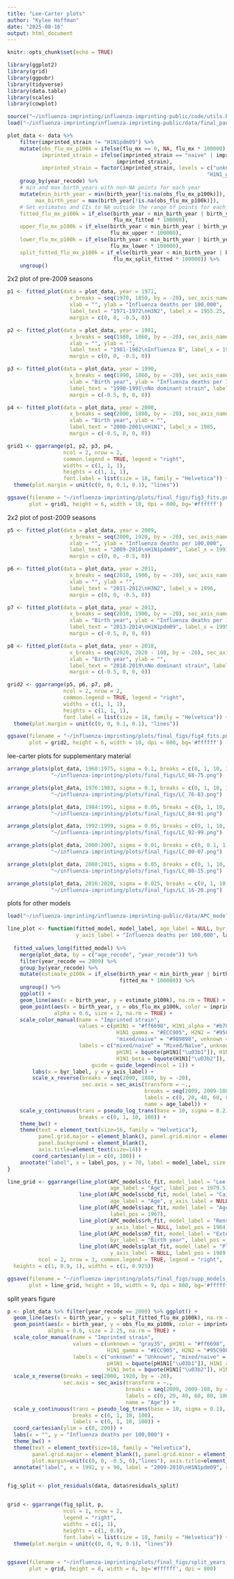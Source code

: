 ```yaml
---
title: "Lee-Carter plots"
author: "Kylee Hoffman"
date: "2025-08-16"
output: html_document
---
```


```r
knitr::opts_chunk$set(echo = TRUE)

library(ggplot2)
library(grid)
library(ggpubr)
library(tidyverse)
library(data.table)
library(scales)
library(cowplot)
```

```r
source("~/influenza-imprinting/influenza-imprinting-public/code/utils.R")
load("~/influenza-imprinting/influenza-imprinting-public/data/final_panel_data.RData")
```

```r
plot_data <- data %>% 
    filter(imprinted_strain != "H1N1pdm09") %>% 
    mutate(obs_flu_mx_p100k = ifelse(flu_mx == 0, NA, flu_mx * 100000),
           imprinted_strain = ifelse(imprinted_strain == "naive" | imprinted_strain == "mixed", "mixed/naive",
                                   imprinted_strain),
           imprinted_strain = factor(imprinted_strain, levels = c("unknown", "pH1N1", "H1N1_alpha", "H1N1_beta",
                                                                "H1N1_gamma", "H2N2", "H3N2", "mixed/naive"))) %>% 
    group_by(year_recode) %>%
    # min and max birth_years with non-NA points for each year
    mutate(min_birth_year = min(birth_year[!is.na(obs_flu_mx_p100k)]),
         max_birth_year = max(birth_year[!is.na(obs_flu_mx_p100k)]),
    # Set estimates and CIs to NA outside the range of points for each year
    fitted_flu_mx_p100k = if_else(birth_year < min_birth_year | birth_year > max_birth_year, NA,
                                  flu_mx_fitted * 100000),
    upper_flu_mx_p100k = if_else(birth_year < min_birth_year | birth_year > max_birth_year, NA,
                                 flu_mx_upper * 100000),
    lower_flu_mx_p100k = if_else(birth_year < min_birth_year | birth_year > max_birth_year, NA,
                                 flu_mx_lower * 100000),
    split_fitted_flu_mx_p100k = if_else(birth_year < min_birth_year | birth_year > max_birth_year, NA,
                                  flu_mx_split_fitted * 100000)) %>%
    ungroup()
```

2x2 plot of pre-2009 seasons
```r
p1 <- fitted_plot(data = plot_data, year = 1971, 
                    x_breaks = seq(1970, 1850, by = -20), sec_axis_name = "Age",
                    xlab = "", ylab = "Influenza deaths per 100,000",
                    label_text = "1971-1972\nH3N2", label_x = 1955.25,
                    margin = c(0, 0, -0.5, 0))

p2 <- fitted_plot(data = plot_data, year = 1981, 
                    x_breaks = seq(1980, 1860, by = -20), sec_axis_name = "Age",
                    xlab = "", ylab = "", 
                    label_text = "1981-1982\nInfluenza B", label_x = 1965,
                    margin = c(0, 0, -0.5, 0))

p3 <- fitted_plot(data = plot_data, year = 1990, 
                    x_breaks = seq(1990, 1860, by = -20), sec_axis_name = "",
                    xlab = "Birth year", ylab = "Influenza deaths per 100,000",
                    label_text = "1990-1991\nNo dominant strain", label_x = 1964,
                    margin = c(-0.5, 0, 0, 0))

p4 <- fitted_plot(data = plot_data, year = 2000, 
                    x_breaks = seq(2000, 1880, by = -20), sec_axis_name = "",
                    xlab = "Birth year", ylab = "",
                    label_text = "2000-2001\nH1N1", label_x = 1985,
                    margin = c(-0.5, 0, 0, 0))

grid1 <- ggarrange(p1, p2, p3, p4,
                  ncol = 2, nrow = 2,
                  common.legend = TRUE, legend = "right",
                  widths = c(1, 1, 1),
                  heights = c(1, 1, 1),
                  font.label = list(size = 18, family = "Helvetica")) +
  theme(plot.margin = unit(c(0, 0, 0.1, 0.1), "lines"))
```

```r
ggsave(filename = "~/influenza-imprinting/plots/final_figs/fig3_fits.png", 
       plot = grid1, height = 6, width = 10, dpi = 800, bg='#ffffff')
```



2x2 plot of post-2009 seasons
```r
p5 <- fitted_plot(data = plot_data, year = 2009, 
                    x_breaks = seq(2000, 1920, by = -20), sec_axis_name = "Age",
                    xlab = "", ylab = "Influenza deaths per 100,000",
                    label_text = "2009-2010\nH1N1pdm09", label_x = 1991,
                    margin = c(0, 0, -0.5, 0))

p6 <- fitted_plot(data = plot_data, year = 2011, 
                    x_breaks = seq(2010, 1900, by = -20), sec_axis_name = "Age",
                    xlab = "", ylab = "", 
                    label_text = "2011-2012\nH3N2", label_x = 1996,
                    margin = c(0, 0, -0.5, 0))

p7 <- fitted_plot(data = plot_data, year = 2013, 
                    x_breaks = seq(2010, 1900, by = -20), sec_axis_name = "",
                    xlab = "Birth year", ylab = "Influenza deaths per 100,000",
                    label_text = "2013-2014\nH1N1pdm09", label_x = 1995,
                    margin = c(-0.5, 0, 0, 0))

p8 <- fitted_plot(data = plot_data, year = 2018, 
                    x_breaks = seq(2020, 2020 - 108, by = -20), sec_axis_name = "",
                    xlab = "Birth year", ylab = "",
                    label_text = "2018-2019\nNo dominant strain", label_x = 1992,
                    margin = c(-0.5, 0, 0, 0))

grid2 <- ggarrange(p5, p6, p7, p8,
                  ncol = 2, nrow = 2,
                  common.legend = TRUE, legend = "right",
                  widths = c(1, 1, 1),
                  heights = c(1, 1, 1),
                  font.label = list(size = 18, family = "Helvetica")) +
  theme(plot.margin = unit(c(0, 0, 0.1, 0.1), "lines"))
```

```r
ggsave(filename = "~/influenza-imprinting/plots/final_figs/fig4_fits.png", 
       plot = grid2, height = 6, width = 10, dpi = 800, bg='#ffffff')
```



lee-carter plots for supplementary material
```r
arrange_plots(plot_data, 1968:1975, sigma = 0.1, breaks = c(0, 1, 10, 100, 1000), ylim = c(0, 1500),
              "~/influenza-imprinting/plots/final_figs/LC_68-75.png")

arrange_plots(plot_data, 1976:1983, sigma = 0.1, breaks = c(0, 1, 10, 100, 1000), ylim = c(0, 900),
              "~/influenza-imprinting/plots/final_figs/LC_76-83.png")

arrange_plots(plot_data, 1984:1991, sigma = 0.05, breaks = c(0, 1, 10, 100, 1000), ylim = c(0, 900),
              "~/influenza-imprinting/plots/final_figs/LC_84-91.png")

arrange_plots(plot_data, 1992:1999, sigma = 0.05, breaks = c(0, 1, 10, 100, 1000), ylim = c(0, 900),
              "~/influenza-imprinting/plots/final_figs/LC_92-99.png")

arrange_plots(plot_data, 2000:2007, sigma = 0.01, breaks = c(0, 0.1, 1, 10, 100), ylim = c(0, 500),
              "~/influenza-imprinting/plots/final_figs/LC_00-07.png")

arrange_plots(plot_data, 2008:2015, sigma = 0.05, breaks = c(0, 1, 10, 100), ylim = c(0, 600),
              "~/influenza-imprinting/plots/final_figs/LC_08-15.png")

arrange_plots(plot_data, 2016:2020, sigma = 0.025, breaks = c(0, 1, 10, 100, 1000), ylim = c(0, 900),
              "~/influenza-imprinting/plots/final_figs/LC_16-20.png")
```





plots for other models
```r
load("~/influenza-imprinting/influenza-imprinting-public/data/APC_models.RData")
```

```r
line_plot <- function(fitted_model, model_label, age_label = NULL, byr_label = NULL,
                      y_axis_label = "Influenza deaths per 100,000", label_pos) {
  
  fitted_values_long(fitted_model) %>% 
    merge(plot_data, by = c("age_recode", "year_recode")) %>% 
    filter(year_recode == 2009) %>% 
    group_by(year_recode) %>%
    mutate(estimate_p100k = if_else(birth_year < min_birth_year | birth_year > max_birth_year, NA,
                                    fitted_mx * 100000)) %>%
    ungroup() %>% 
    ggplot() +
    geom_line(aes(x = birth_year, y = estimate_p100k), na.rm = TRUE) +
    geom_point(aes(x = birth_year, y = obs_flu_mx_p100k, color = imprinted_strain), 
               alpha = 0.6, size = 2, na.rm = TRUE) +
    scale_color_manual(name = "Imprinted strain", 
                       values = c(pH1N1 = "#ff6698", H1N1_alpha = "#b70000", H1N1_beta = "#ff8900", 
                                   H1N1_gamma = "#ECC905", H2N2 = "#95C90F", H3N2 = "#3683C3", 
                                   "mixed/naive" = "#989898", unknown = "#555"),
                       labels = c("mixed/naive" = "Mixed/Naïve", unknown = "Unknown",
                                   pH1N1 = bquote(pH1N1["\u03b1"]), H1N1_alpha = bquote(H1N1["\u03b1"]),
                                   H1N1_beta = bquote(H1N1["\u03b2"]), H1N1_gamma = bquote(H1N1["\u03b3"])),
                           guide = guide_legend(ncol = 1)) +
        labs(x = byr_label, y = y_axis_label) +
        scale_x_reverse(breaks = seq(2000, 1880, by = -20),
                        sec.axis = sec_axis(transform = ~.,
                                            breaks = seq(2009, 2009-108, by = -20),
                                            labels = c(0, 20, 40, 60, 80, 100),
                                            name = age_label)) +
    scale_y_continuous(trans = pseudo_log_trans(base = 10, sigma = 0.2),
                       breaks = c(0, 1, 10, 100)) +
    theme_bw() +
    theme(text = element_text(size=16, family = "Helvetica"),
          panel.grid.major = element_blank(), panel.grid.minor = element_blank(),
          panel.background = element_blank(),
          axis.title=element_text(size=14)) +
        coord_cartesian(ylim = c(0, 100)) +
    annotate("label", x = label_pos, y = 70, label = model_label, size = 4.5)
}
```

```r
line_grid <- ggarrange(line_plot(APC_models$lc_fit, model_label = "Lee-Carter model", 
                                 age_label = "Age", label_pos = 1979.5),
                       line_plot(APC_models$cbd_fit, model_label = "Cairns-Blake-Dowd model", 
                                 age_label = "Age", y_axis_label = NULL, label_pos = 1965),
                       line_plot(APC_models$apc_fit, model_label = "Age-Period-Cohort model", 
                                 label_pos = 1967),
                       line_plot(APC_models$rh_fit, model_label = "Renshaw-Haberman model", 
                                 y_axis_label = NULL, label_pos = 1964),
                       line_plot(APC_models$m7_fit, model_label = "Extended CBD model", 
                                 byr_label = "Birth year", label_pos = 1974), 
                       line_plot(APC_models$plat_fit, model_label = "Plat model", byr_label = "Birth year", 
                                 y_axis_label = NULL, label_pos = 1989.5),
          ncol = 2, nrow = 3, common.legend = TRUE, legend = "right",
  heights = c(1, 0.9, 1), widths = c(1, 0.925))
```


```r
ggsave(filename = "~/influenza-imprinting/plots/final_figs/supp_models_2009.png", 
       plot = line_grid, height = 10, width = 9, dpi = 800, bg='#ffffff')
```





split years figure
```r
p <- plot_data %>% filter(year_recode == 2009) %>% ggplot() +
  geom_line(aes(x = birth_year, y = split_fitted_flu_mx_p100k), na.rm = TRUE) +
  geom_point(aes(x = birth_year, y = obs_flu_mx_p100k, color = imprinted_strain), 
             alpha = 0.6, size = 2.25, na.rm = TRUE) +
  scale_color_manual(name = "Imprinted strain", 
                     values = c(unknown = "gray35", pH1N1 = "#ff6698", H1N1_alpha = "#b70000",H1N1_beta = "#ff8900", 
                                H1N1_gamma = "#ECC905", H2N2 = "#95C90F", H3N2 = "#3683C3","mixed/naive" = "gray60"),
                     labels = c("unknown" = "Unknown", "mixed/naive" = "Mixed/Naïve",
                                pH1N1 = bquote(pH1N1["\u03b1"]), H1N1_alpha = bquote(H1N1["\u03b1"]),
                                H1N1_beta = bquote(H1N1["\u03b2"]), H1N1_gamma = bquote(H1N1["\u03b3"]))) +
  scale_x_reverse(breaks = seq(2000, 1920, by = -20), 
                  sec.axis = sec_axis(transform = ~.,
                                      breaks = seq(2009, 2009-108, by = -20),
                                      labels = c(0, 20, 40, 60, 80, 100), 
                                      name = "Age")) +
  scale_y_continuous(trans = pseudo_log_trans(base = 10, sigma = 0.1),
                     breaks = c(0, 1, 10, 100),
                     labels = c(0, 1, 10, 100)) +
  coord_cartesian(ylim = c(0, 200)) +
  labs(x = "", y = "Influenza deaths per 100,000") +
  theme_bw() +
  theme(text = element_text(size=18, family = "Helvetica"),
        panel.grid.major = element_blank(), panel.grid.minor = element_blank(), panel.background = element_blank(),
        plot.margin=unit(c(0, 0, -0.5, 0),"lines"), axis.title=element_text(size=14)) +
  annotate("label", x = 1991, y = 90, label = "2009-2010\nH1N1pdm09", size = 4.5)


fig_split <- plot_residuals(data, data$residuals_split)


grid <- ggarrange(fig_split, p,
                  ncol = 1, nrow = 2,
                  legend = "right",
                  widths = c(1, 1),
                  heights = c(1, 0.8),
                  font.label = list(size = 18, family = "Helvetica")) +
  theme(plot.margin = unit(c(0, 0, 0, 0.1), "lines"))


ggsave(filename = "~/influenza-imprinting/plots/final_figs/split_years_supp.png", 
       plot = grid, height = 8, width = 6, bg='#ffffff', dpi = 800)
```

